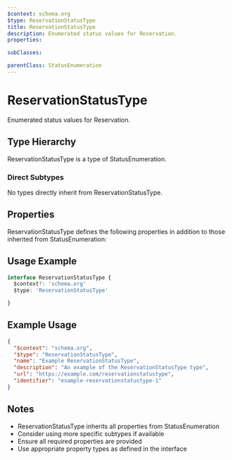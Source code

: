 ```yaml
---
$context: schema.org
$type: ReservationStatusType
title: ReservationStatusType
description: Enumerated status values for Reservation.
properties:

subClasses:

parentClass: StatusEnumeration
---
```


# ReservationStatusType

Enumerated status values for Reservation.

## Type Hierarchy

ReservationStatusType is a type of StatusEnumeration.

### Direct Subtypes

No types directly inherit from ReservationStatusType.

## Properties

ReservationStatusType defines the following properties in addition to those inherited from StatusEnumeration:



## Usage Example

```typescript
interface ReservationStatusType {
  $context?: 'schema.org'
  $type: 'ReservationStatusType'

}
```

## Example Usage

```json
{
  "$context": "schema.org",
  "$type": "ReservationStatusType",
  "name": "Example ReservationStatusType",
  "description": "An example of the ReservationStatusType type",
  "url": "https://example.com/reservationstatustype",
  "identifier": "example-reservationstatustype-1"
}
```

## Notes

- ReservationStatusType inherits all properties from StatusEnumeration
- Consider using more specific subtypes if available
- Ensure all required properties are provided
- Use appropriate property types as defined in the interface
